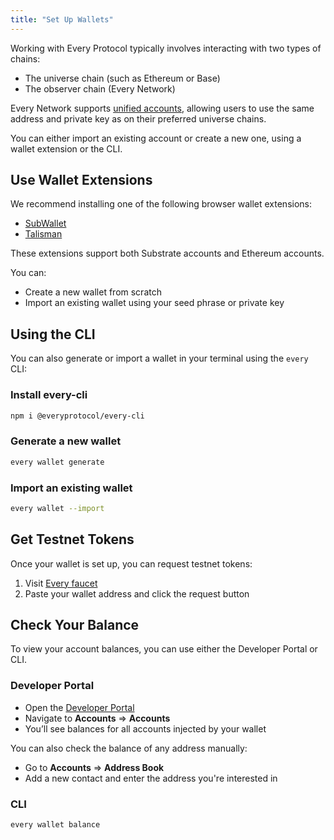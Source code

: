 ```yaml
---
title: "Set Up Wallets"
---
```


Working with Every Protocol typically involves interacting with two types of chains:

* The universe chain (such as Ethereum or Base)
* The observer chain (Every Network)

Every Network supports [unified accounts](/network/accounts), allowing users to use the same address and private key as on their preferred universe chains.

You can either import an existing account or create a new one, using a wallet extension or the CLI.

## Use Wallet Extensions

We recommend installing one of the following browser wallet extensions:

* [SubWallet](https://subwallet.app)
* [Talisman](https://talisman.xyz)

These extensions support both Substrate accounts and Ethereum accounts.

You can:

* Create a new wallet from scratch
* Import an existing wallet using your seed phrase or private key

## Using the CLI

You can also generate or import a wallet in your terminal using the `every` CLI:

### Install every-cli

```bash
npm i @everyprotocol/every-cli
```

### Generate a new wallet

```bash
every wallet generate
```

### Import an existing wallet

```bash
every wallet --import
```

## Get Testnet Tokens

Once your wallet is set up, you can request testnet tokens:

1. Visit [Every faucet](https://faucet.every.fun)
2. Paste your wallet address and click the request button

## Check Your Balance

To view your account balances, you can use either the Developer Portal or CLI.

### Developer Portal

* Open the [Developer Portal](https://portal.every.fun)
* Navigate to **Accounts** => **Accounts**
* You’ll see balances for all accounts injected by your wallet

You can also check the balance of any address manually:

* Go to **Accounts** => **Address Book**
* Add a new contact and enter the address you're interested in

### CLI

```bash
every wallet balance
```
